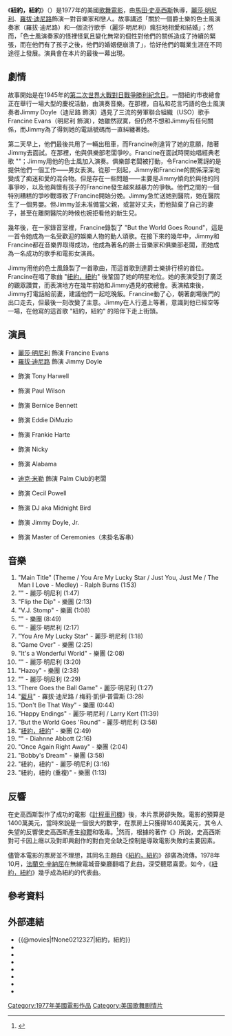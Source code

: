 {{noteTA
|G1=Show
|T=zh-hk:紐約紐約 (電影); zh-tw:紐約，紐約 (電影); zh-cn:纽约，纽约 (电影);
|1=zh-hk:色士風; zh-tw:薩克斯風; zh-cn:萨克斯管;
|2=zh-hk:的士司機; zh-tw:計程車司機; zh-cn:出租车司机;
|3=zh-hk:紐約紐約; zh-tw:紐約，紐約; zh-cn:纽约，纽约;
|4=zh-hk:迪尼路; zh-tw:狄尼洛; zh-cn:德尼罗;
}}
{{Infobox Film
| name               = 紐約，紐約
| original_name      = {{lang|en|''New York, New York''}}
| image              = New York, New York film poster.jpg
| caption            = 電影海報
| director           = [[馬田·史高西斯|馬田·史高西斯]]
| producer           = {{link-en|羅伯特·查托夫|Robert Chartoff}}<br />{{link-en|艾爾文·溫克勒|Irwin Winkler}}
| screenplay         = {{link-en|厄爾·麥克·勞赫|Earl Mac Rauch}}<br />{{link-en|馬爾迪克·馬田|Mardik Martin}}
| story              = 厄爾·麥克·勞赫
| starring           = [[麗莎·明尼利|麗莎·明尼利]]<br />[[羅拔·迪尼路|羅拔·迪尼路]]
| music              = {{link-en|約翰·坎德|John Kander}}<br/>{{link-en|弗雷德·埃伯|Fred Ebb}}
| cinematography     = {{link-en|拉西奧·高域斯|László Kovács (cinematographer)}}
| editing            = {{lang|en|Bert Lovitt}}<br/>{{link-en|大衛·拉米雷斯|David Ramirez}}<br/>{{link-en|湯姆·羅爾夫|Tom Rolf}}
| production_company = {{lang|en|Chartoff-Winkler Productions}}
| distributor        = [[聯美|聯美]]
| released           = {{film date|1977|6|21}}
| runtime            = 163分鐘<ref>{{Cite web |url = http://bbfc.co.uk/releases/new-york-new-york-1970-0 |title = NEW YORK, NEW YORK |publisher = British Board of Film Classification |language = en |accessdate = 2016-07-23 |archive-date = 2015-11-25 |archive-url = https://web.archive.org/web/20151125044826/http://bbfc.co.uk/releases/new-york-new-york-1970-0 |dead-url = no }}</ref>
| country            = {{美國電影產地}}
| language           = [[英語|英語]]
| budget             = $14,000,000
| gross              = $16,400,000
| cn_name        = 纽约，纽约
| hk_name        = 紐約紐約
| tw_name        = 紐約，紐約
}}
《'''紐約，紐約'''》（{{lang-en|''New York, New York''}}）是1977年的美國[[歌舞電影|歌舞電影]]，由[[馬田·史高西斯|馬田·史高西斯]]執導，[[麗莎·明尼利|麗莎·明尼利]]、[[羅拔·迪尼路|羅拔·迪尼路]]飾演一對音樂家和戀人。故事講述「關於一個爵士樂的色士風演奏家（羅拔·迪尼路）和一個流行歌手（麗莎·明尼利）瘋狂地相愛和結婚」；然而，「色士風演奏家的怪裡怪氣且變化無常的個性對他們的關係造成了持續的緊張，而在他們有了孩子之後，他們的婚姻便崩潰了」，恰好他們的職業生涯在不同途徑上發展。演員{{link-en|傑克·哈利 (美國演員)|Jack Haley|傑克·哈利}}會在本片的最後一幕出現。

==劇情==
故事開始是在1945年的[[第二次世界大戰對日戰爭勝利紀念日|第二次世界大戰對日戰爭勝利紀念日]]。一間紐約市夜總會正在舉行一場大型的慶祝活動，由{{link-en|湯米·多西|Tommy Dorsey|湯米·多西大樂團}}演奏音樂。在那裡，自私和花言巧語的色士風演奏者Jimmy Doyle（迪尼路 飾演）遇見了三流的勞軍聯合組織（USO）歌手Francine Evans（明尼利 飾演），她雖然寂寞，但仍然不想和Jimmy有任何關係，而Jimmy為了得到她的電話號碼而一直糾纏著她。

第二天早上，他們最後共用了一輛出租車，而Francine則違背了她的意願，陪著Jimmy去面試。在那裡，他與俱樂部老闆爭吵。Francine在面試時開始唱經典老歌 "{{link-en|You Brought a New Kind of Love to Me|You Brought a New Kind of Love to Me}}"；Jimmy用他的色士風加入演奏。俱樂部老闆被打動，令Francine驚訝的是提供他們一個工作——男女表演。從那一刻起，Jimmy和Francine的關係深深地變成了痴迷和愛的混合物。但是存在一些問題——主要是Jimmy傾向於與他的同事爭吵，以及他與懷有孩子的Francine發生越來越暴力的爭執。他們之間的一個特別糟糕的爭吵戰導致了Francine開始分娩。Jimmy急忙送她到醫院，她在醫院生了一個男嬰。但Jimmy並未准備當父親，或當好丈夫，而他拋棄了自己的妻子，甚至在離開醫院的時候也婉拒看他的新生兒。

幾年後，在一家錄音室裡，Francine錄製了 "But the World Goes Round"，這是一首令她成為一名受歡迎的娛樂人物的動人頌歌。在接下來的幾年中，Jimmy和Francine都在音樂界取得成功，他成為著名的爵士音樂家和俱樂部老闆，而她成為一名成功的歌手和電影女演員。

Jimmy用他的色士風錄製了一首歌曲，而這首歌到達爵士樂排行榜的首位。Francine在唱了歌曲 "[[紐約，紐約_(音樂)|紐約，紐約]]" 後鞏固了她的明星地位。她的表演受到了廣泛的觀眾讚賞，而表演地方在幾年前她和Jimmy遇見的夜總會。表演結束後，Jimmy打電話給前妻，建議他們一起吃晚飯。Francine動了心，朝著劇場後門的出口走去，但最後一刻改變了主意。Jimmy在人行道上等著，意識到他已經空等一場，在他寫的這首歌 "紐約，紐約" 的陪伴下走上街頭。

==演員==
* [[麗莎·明尼利|麗莎·明尼利]] 飾演 Francine Evans
* [[羅拔·迪尼路|羅拔·迪尼路]] 飾演 Jimmy Doyle
* {{link-en|萊諾·史丹德爾|Lionel Stander}} 飾演 Tony Harwell
* {{link-en|巴里·普賴默斯|Barry Primus}} 飾演 Paul Wilson
* {{link-en|梅莉·凱伊·普雷斯|Mary Kay Place}} 飾演 Bernice Bennett
* {{link-en|法蘭克·希維羅|Frank Sivero}} 飾演 Eddie DiMuzio
* {{link-en|喬基·奧爾德|Georgie Auld}} 飾演 Frankie Harte
* {{link-en|George Memmoli|George Memmoli}} 飾演 Nicky
* {{link-en|哈利·諾薩普|Harry Northup}} 飾演 Alabama
* [[迪克·米勒|迪克·米勒]] 飾演 Palm Club的老闆
* {{link-en|克拉倫斯·克萊蒙|Clarence Clemons}} 飾演 Cecil Powell
* {{link-en|凱西·格森|Casey Kasem}} 飾演 DJ aka Midnight Bird
* {{link-en|亞當·溫克勒|Adam Winkler}} 飾演 Jimmy Doyle, Jr.
* {{link-en|傑克·哈利 (美國演員)|Jack Haley|傑克·哈利}} 飾演 Master of Ceremonies（未掛名客串）

== 音樂 ==
{{div col|2}}
# "Main Title" (Theme / You Are My Lucky Star / Just You, Just Me / The Man I Love - Medley) - Ralph Burns (1:53)
# "{{link-en|You Brought a New Kind of Love to Me|You Brought a New Kind of Love to Me}}" - 麗莎·明尼利 (1:47)
# "Flip the Dip" - 樂團 (2:13)
# "V.J. Stomp" - 樂團 (1:08)
# "{{link-en|Opus No. 1|Opus No. 1|Opus Number One}}" - 樂團 (8:49)
# "{{link-en|Once in a While (1937 song)|Once in a While (1937 song)|Once in a While}}" - 麗莎·明尼利 (2:17)
# "You Are My Lucky Star" - 麗莎·明尼利 (1:18)
# "Game Over" - 樂團 (2:25)
# "It's a Wonderful World" - 樂團 (2:08)
# "{{link-en|The Man I Love (song)|The Man I Love (song)|The Man I Love}}" - 麗莎·明尼利 (3:20)
# "Hazoy" - 樂團 (2:38)
# "{{link-en|Just You, Just Me|Just You, Just Me}}" - 麗莎·明尼利 (2:29)
# "There Goes the Ball Game" - 麗莎·明尼利 (1:27)
# "[[藍月_(歌曲)|藍月]]" - 羅拔·迪尼路 / 梅莉·凱伊·普雷斯 (3:28)
# "Don't Be That Way" - 樂團 (0:44)
# "Happy Endings" - 麗莎·明尼利 / Larry Kert (11:39)
# "But the World Goes 'Round" - 麗莎·明尼利 (3:58)
# "[[紐約，紐約_(音樂)|紐約，紐約]]" - 樂團 (2:49)
# "{{link-en|Honeysuckle Rose (song)|Honeysuckle Rose (song)|Honeysuckle Rose}}" - Diahnne Abbott (2:16)
# "Once Again Right Away" - 樂團 (2:04)
# "Bobby's Dream" - 樂團 (3:58)
# "紐約，紐約" - 麗莎·明尼利 (3:16)
# "紐約，紐約 (重複)" - 樂團 (1:13)
{{div col end}}

== 反響 ==
在史高西斯製作了成功的電影《[[的士司機_(電影)|計程車司機]]》後，本片票房卻失敗。電影的預算是1400萬美元，當時來說是一個很大的數字，在票房上只獲得1640萬美元，其令人失望的反響使史高西斯產生[[抑鬱|抑鬱]]和吸毒。<ref>{{Cite web |url = http://www.scorsesefilms.com/article15.htm |title = Behind the Screen: Minelli on New York, New York |date = 2004-10-23 |publisher = Times Online |language = en |deadurl = yes |archiveurl = https://web.archive.org/web/20060710091117/http://www.scorsesefilms.com/article15.htm |archivedate = 2006-07-10 }}</ref>然而，根據{{link-en|Peter Biskind|Peter Biskind}}的著作《''{{link-en|Easy Riders, Raging Bulls|Easy Riders, Raging Bulls}}''》所說，史高西斯對可卡因上癮以及對即興創作的對白完全缺乏控制是導致電影失敗的主要因素。

儘管本電影的票房並不理想，其同名主題曲《[[纽约，纽约_(音乐)|紐約，紐約]]》卻廣為流傳。1978年10月，[[法蘭克·辛納屈|法蘭克·辛納屈]]在無線電城音樂廳翻唱了此曲，深受聽眾喜愛。如今，《[[纽约，纽约_(音乐)|紐約，紐約]]》幾乎成為紐約的代表曲。

== 參考資料 ==
{{reflist}}

==外部連結==
*{{@movies|fNone0212327|紐約，紐約}}
*{{douban|title=紐約，紐約}}
*{{Mtime|13621|紐約，紐約}}
*{{Amg movie|35093|紐約，紐約}}
*{{rotten-tomatoes|new_york_new_york|紐約，紐約}}
*{{mojo title|newyorknewyork|紐約，紐約}}
*{{Tcmdb title|18968|紐約，紐約}}
*{{imdb title|0076451|紐約，紐約}}
{{Martin Scorsese}}
[[Category:1977年美國電影作品|Category:1977年美國電影作品]]
[[Category:美国歌舞剧情片|Category:美国歌舞剧情片]]